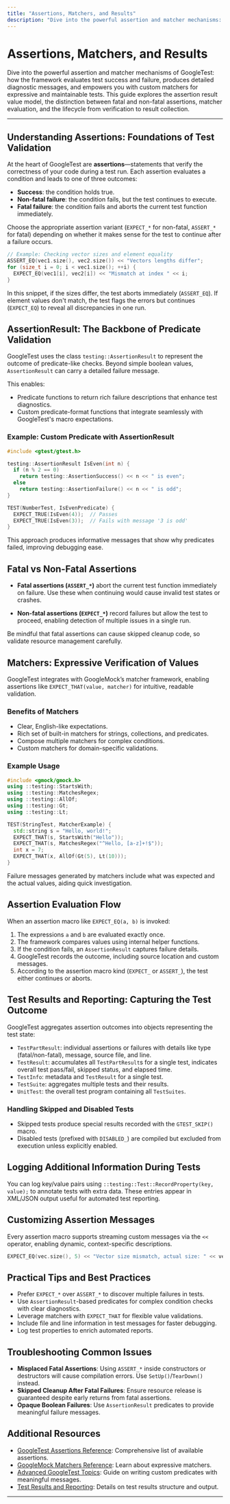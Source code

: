 ```yaml
---
title: "Assertions, Matchers, and Results"
description: "Dive into the powerful assertion and matcher mechanisms: how the framework evaluates success and failure, produces diagnostic messages, and allows custom matchers for expressive tests. This page covers the value model, fatal vs. non-fatal assertions, and the pathway from matcher evaluation to result collection."
---
```


# Assertions, Matchers, and Results

Dive into the powerful assertion and matcher mechanisms of GoogleTest: how the framework evaluates test success and failure, produces detailed diagnostic messages, and empowers you with custom matchers for expressive and maintainable tests. This guide explores the assertion result value model, the distinction between fatal and non-fatal assertions, matcher evaluation, and the lifecycle from verification to result collection.

---

## Understanding Assertions: Foundations of Test Validation

At the heart of GoogleTest are **assertions**—statements that verify the correctness of your code during a test run. Each assertion evaluates a condition and leads to one of three outcomes:

- **Success**: the condition holds true.
- **Non-fatal failure**: the condition fails, but the test continues to execute.
- **Fatal failure**: the condition fails and aborts the current test function immediately.

Choose the appropriate assertion variant (`EXPECT_*` for non-fatal, `ASSERT_*` for fatal) depending on whether it makes sense for the test to continue after a failure occurs.

```cpp
// Example: Checking vector sizes and element equality
ASSERT_EQ(vec1.size(), vec2.size()) << "Vectors lengths differ";
for (size_t i = 0; i < vec1.size(); ++i) {
  EXPECT_EQ(vec1[i], vec2[i]) << "Mismatch at index " << i;
}
```

In this snippet, if the sizes differ, the test aborts immediately (`ASSERT_EQ`). If element values don't match, the test flags the errors but continues (`EXPECT_EQ`) to reveal all discrepancies in one run.


## AssertionResult: The Backbone of Predicate Validation

GoogleTest uses the class `testing::AssertionResult` to represent the outcome of predicate-like checks. Beyond simple boolean values, `AssertionResult` can carry a detailed failure message.

This enables:

- Predicate functions to return rich failure descriptions that enhance test diagnostics.
- Custom predicate-format functions that integrate seamlessly with GoogleTest's macro expectations.

### Example: Custom Predicate with AssertionResult

```cpp
#include <gtest/gtest.h>

testing::AssertionResult IsEven(int n) {
  if (n % 2 == 0)
    return testing::AssertionSuccess() << n << " is even";
  else
    return testing::AssertionFailure() << n << " is odd";
}

TEST(NumberTest, IsEvenPredicate) {
  EXPECT_TRUE(IsEven(4));  // Passes
  EXPECT_TRUE(IsEven(3));  // Fails with message '3 is odd'
}
```

This approach produces informative messages that show why predicates failed, improving debugging ease.


## Fatal vs Non-Fatal Assertions

- **Fatal assertions (`ASSERT_*`)** abort the current test function immediately on failure. Use these when continuing would cause invalid test states or crashes.

- **Non-fatal assertions (`EXPECT_*`)** record failures but allow the test to proceed, enabling detection of multiple issues in a single run.

Be mindful that fatal assertions can cause skipped cleanup code, so validate resource management carefully.

## Matchers: Expressive Verification of Values

GoogleTest integrates with GoogleMock’s matcher framework, enabling assertions like `EXPECT_THAT(value, matcher)` for intuitive, readable validation.

### Benefits of Matchers

- Clear, English-like expectations.
- Rich set of built-in matchers for strings, collections, and predicates.
- Compose multiple matchers for complex conditions.
- Custom matchers for domain-specific validations.

### Example Usage

```cpp
#include <gmock/gmock.h>
using ::testing::StartsWith;
using ::testing::MatchesRegex;
using ::testing::AllOf;
using ::testing::Gt;
using ::testing::Lt;

TEST(StringTest, MatcherExample) {
  std::string s = "Hello, world!";
  EXPECT_THAT(s, StartsWith("Hello"));
  EXPECT_THAT(s, MatchesRegex("^Hello, [a-z]+!$"));
  int x = 7;
  EXPECT_THAT(x, AllOf(Gt(5), Lt(10)));
}
```

Failure messages generated by matchers include what was expected and the actual values, aiding quick investigation.


## Assertion Evaluation Flow

When an assertion macro like `EXPECT_EQ(a, b)` is invoked:

1. The expressions `a` and `b` are evaluated exactly once.
2. The framework compares values using internal helper functions.
3. If the condition fails, an `AssertionResult` captures failure details.
4. GoogleTest records the outcome, including source location and custom messages.
5. According to the assertion macro kind (`EXPECT_` or `ASSERT_`), the test either continues or aborts.


## Test Results and Reporting: Capturing the Test Outcome

GoogleTest aggregates assertion outcomes into objects representing the test state:

- `TestPartResult`: individual assertions or failures with details like type (fatal/non-fatal), message, source file, and line.
- `TestResult`: accumulates all `TestPartResult`s for a single test, indicates overall test pass/fail, skipped status, and elapsed time.
- `TestInfo`: metadata and `TestResult` for a single test.
- `TestSuite`: aggregates multiple tests and their results.
- `UnitTest`: the overall test program containing all `TestSuites`.

### Handling Skipped and Disabled Tests

- Skipped tests produce special results recorded with the `GTEST_SKIP()` macro.
- Disabled tests (prefixed with `DISABLED_`) are compiled but excluded from execution unless explicitly enabled.


## Logging Additional Information During Tests

You can log key/value pairs using `::testing::Test::RecordProperty(key, value);` to annotate tests with extra data. These entries appear in XML/JSON output useful for automated test reporting.


## Customizing Assertion Messages

Every assertion macro supports streaming custom messages via the `<<` operator, enabling dynamic, context-specific descriptions.

```cpp
EXPECT_EQ(vec.size(), 5) << "Vector size mismatch, actual size: " << vec.size();
```


## Practical Tips and Best Practices

- Prefer `EXPECT_*` over `ASSERT_*` to discover multiple failures in tests.
- Use `AssertionResult`-based predicates for complex condition checks with clear diagnostics.
- Leverage matchers with `EXPECT_THAT` for flexible value validations.
- Include file and line information in test messages for faster debugging.
- Log test properties to enrich automated reports.


## Troubleshooting Common Issues

- **Misplaced Fatal Assertions**: Using `ASSERT_*` inside constructors or destructors will cause compilation errors. Use `SetUp()`/`TearDown()` instead.
- **Skipped Cleanup After Fatal Failures**: Ensure resource release is guaranteed despite early returns from fatal assertions.
- **Opaque Boolean Failures**: Use `AssertionResult` predicates to provide meaningful failure messages.


## Additional Resources

- [GoogleTest Assertions Reference](reference/assertions.md): Comprehensive list of available assertions.
- [GoogleMock Matchers Reference](api-reference/assertions-matchers/expressive-matchers): Learn about expressive matchers.
- [Advanced GoogleTest Topics](docs/advanced.md#predicate-assertions-for-better-error-messages): Guide on writing custom predicates with meaningful messages.
- [Test Results and Reporting](api-reference/core-testing/test-results-and-reporting): Details on test results structure and output.

---